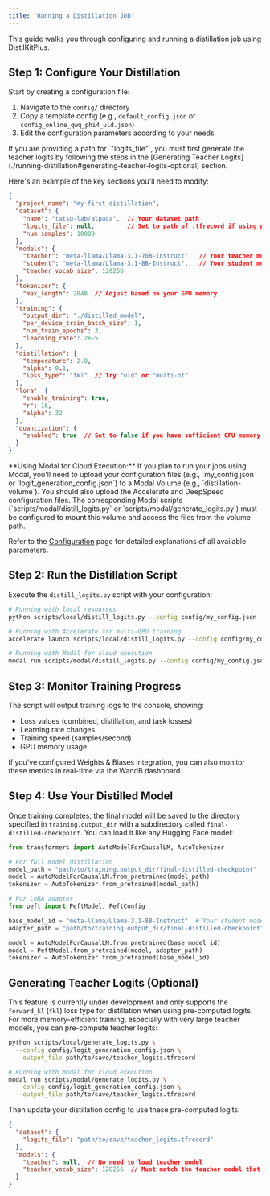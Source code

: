 ```yaml
---
title: 'Running a Distillation Job'
---
```

This guide walks you through configuring and running a distillation job using DistilKitPlus.

## Step 1: Configure Your Distillation

Start by creating a configuration file:

1. Navigate to the `config/` directory
2. Copy a template config (e.g., `default_config.json` or `config_online_qwq_phi4_uld.json`)
3. Edit the configuration parameters according to your needs

<Note>
  If you are providing a path for `"logits_file"`, you must first generate the teacher logits by following the steps in the [Generating Teacher Logits](./running-distillation#generating-teacher-logits-optional) section.
</Note>

Here's an example of the key sections you'll need to modify:

```json
{
  "project_name": "my-first-distillation",
  "dataset": {
    "name": "tatsu-lab/alpaca",  // Your dataset path
    "logits_file": null,         // Set to path of .tfrecord if using pre-computed logits
    "num_samples": 10000         
  },
  "models": {
    "teacher": "meta-llama/Llama-3.1-70B-Instruct",  // Your teacher model
    "student": "meta-llama/Llama-3.1-8B-Instruct",   // Your student model
    "teacher_vocab_size": 128256                     
  },
  "tokenizer": {
    "max_length": 2048  // Adjust based on your GPU memory
  },
  "training": {
    "output_dir": "./distilled_model",
    "per_device_train_batch_size": 1,
    "num_train_epochs": 3,
    "learning_rate": 2e-5
  },
  "distillation": {
    "temperature": 2.0,
    "alpha": 0.1,
    "loss_type": "fkl"  // Try "uld" or "multi-ot" 
  },
  "lora": {
    "enable_training": true,
    "r": 16,
    "alpha": 32
  },
  "quantization": {
    "enabled": true  // Set to false if you have sufficient GPU memory
  }
}
```

<Note>
**Using Modal for Cloud Execution:**
If you plan to run your jobs using Modal, you'll need to upload your configuration files (e.g., `my_config.json` or `logit_generation_config.json`) to a Modal Volume (e.g., `distillation-volume`). You should also upload the Accelerate and DeepSpeed configuration files. The corresponding Modal scripts (`scripts/modal/distill_logits.py` or `scripts/modal/generate_logits.py`) must be configured to mount this volume and access the files from the volume path.
</Note>

Refer to the [Configuration](./essentials/configuration) page for detailed explanations of all available parameters.

## Step 2: Run the Distillation Script

Execute the `distill_logits.py` script with your configuration:

```bash
# Running with local resources
python scripts/local/distill_logits.py --config config/my_config.json

# Running with Accelerate for multi-GPU training
accelerate launch scripts/local/distill_logits.py --config config/my_config.json

# Running with Modal for cloud execution
modal run scripts/modal/distill_logits.py --config config/my_config.json
```

## Step 3: Monitor Training Progress

The script will output training logs to the console, showing:
- Loss values (combined, distillation, and task losses)
- Learning rate changes
- Training speed (samples/second)
- GPU memory usage

If you've configured Weights & Biases integration, you can also monitor these metrics in real-time via the WandB dashboard.
## Step 4: Use Your Distilled Model

Once training completes, the final model will be saved to the directory specified in `training.output_dir` with a subdirectory called `final-distilled-checkpoint`. You can load it like any Hugging Face model:

```python
from transformers import AutoModelForCausalLM, AutoTokenizer

# For full model distillation
model_path = "path/to/training.output_dir/final-distilled-checkpoint"
model = AutoModelForCausalLM.from_pretrained(model_path)
tokenizer = AutoTokenizer.from_pretrained(model_path)

# For LoRA adapter
from peft import PeftModel, PeftConfig

base_model_id = "meta-llama/Llama-3.1-8B-Instruct"  # Your student model
adapter_path = "path/to/training.output_dir/final-distilled-checkpoint"

model = AutoModelForCausalLM.from_pretrained(base_model_id)
model = PeftModel.from_pretrained(model, adapter_path)
tokenizer = AutoTokenizer.from_pretrained(base_model_id)
```

## Generating Teacher Logits (Optional)

<Note>This feature is currently under development and only supports the `forward_kl` (`fkl`) loss type for distillation when using pre-computed logits.</Note>
For more memory-efficient training, especially with very large teacher models, you can pre-compute teacher logits:

```bash
python scripts/local/generate_logits.py \
  --config config/logit_generation_config.json \
  --output_file path/to/save/teacher_logits.tfrecord

# Running with Modal for cloud execution
modal run scripts/modal/generate_logits.py \
  --config config/logit_generation_config.json \
  --output_file path/to/save/teacher_logits.tfrecord
```

Then update your distillation config to use these pre-computed logits:

```json
{
  "dataset": {
    "logits_file": "path/to/save/teacher_logits.tfrecord"
  },
  "models": {
    "teacher": null,  // No need to load teacher model
    "teacher_vocab_size": 128256  // Must match the teacher model that generated logits
  }
}
``` 
